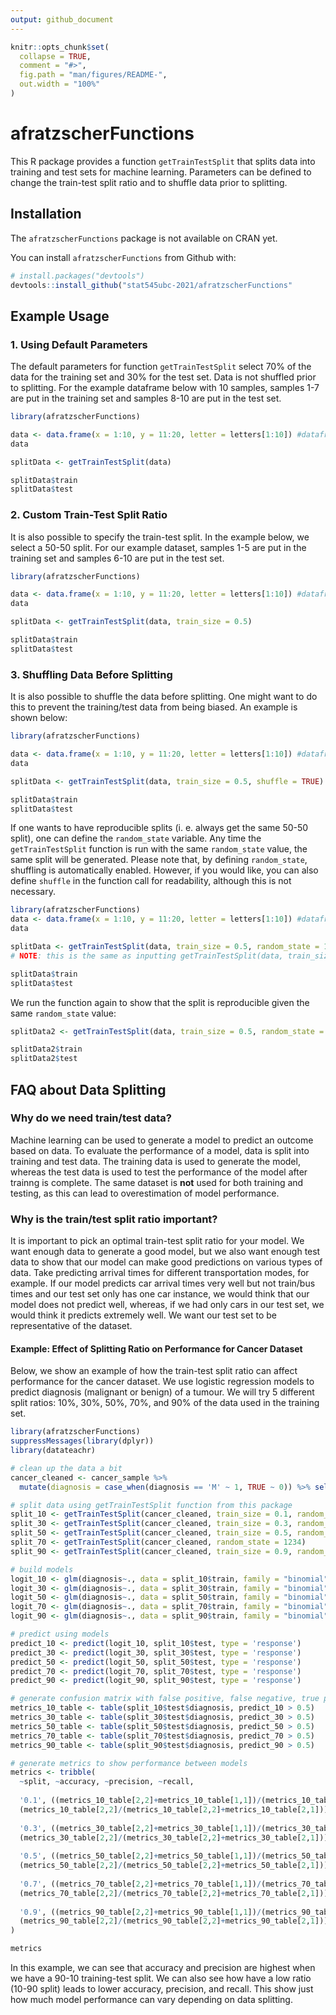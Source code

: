 ```yaml
---
output: github_document
---
```


<!-- README.md is generated from README.Rmd. Please edit that file -->

```r
knitr::opts_chunk$set(
  collapse = TRUE,
  comment = "#>",
  fig.path = "man/figures/README-",
  out.width = "100%"
)
```

# afratzscherFunctions

<!-- badges: start -->
<!-- badges: end -->

This R package provides a function `getTrainTestSplit` that splits data into training and test sets for machine learning. Parameters can be defined to change the train-test split ratio and to shuffle data prior to splitting. 

## Installation
The `afratzscherFunctions` package is not available on CRAN yet.

You can install `afratzscherFunctions` from Github with: 
``` r
# install.packages("devtools")
devtools::install_github("stat545ubc-2021/afratzscherFunctions"
```

## Example Usage

### 1. Using Default Parameters
The default parameters for function `getTrainTestSplit` select 70% of the data for the training set and 30% for the test set. Data is not shuffled prior to splitting. For the example dataframe below with 10 samples, samples 1-7 are put in the training set and samples 8-10 are put in the test set.  

```r
library(afratzscherFunctions)

data <- data.frame(x = 1:10, y = 11:20, letter = letters[1:10]) #dataframe with instances 1-10
data

splitData <- getTrainTestSplit(data) 

splitData$train
splitData$test
```

### 2. Custom Train-Test Split Ratio

It is also possible to specify the train-test split. In the example below, we select a 50-50 split. For our example dataset, samples 1-5 are put in the training set and samples 6-10 are put in the test set.  

```r
library(afratzscherFunctions)

data <- data.frame(x = 1:10, y = 11:20, letter = letters[1:10]) #dataframe with instances 1-10
data

splitData <- getTrainTestSplit(data, train_size = 0.5) 

splitData$train
splitData$test
```

### 3. Shuffling Data Before Splitting
It is also possible to shuffle the data before splitting. One might want to do this to prevent the training/test data from being biased. An example is shown below:

```r
library(afratzscherFunctions)

data <- data.frame(x = 1:10, y = 11:20, letter = letters[1:10]) #dataframe with instances 1-10
data

splitData <- getTrainTestSplit(data, train_size = 0.5, shuffle = TRUE) 

splitData$train
splitData$test
```

If one wants to have reproducible splits (i. e. always get the same 50-50 split), one can define the `random_state` variable. Any time the `getTrainTestSplit` function is run with the same `random_state` value, the same split will be generated. Please note that, by defining `random_state`, shuffling is automatically enabled. However, if you would like, you can also define `shuffle` in the function call for readability, although this is not necessary.

``` r
library(afratzscherFunctions)
data <- data.frame(x = 1:10, y = 11:20, letter = letters[1:10]) #dataframe with instances 1-10
data

splitData <- getTrainTestSplit(data, train_size = 0.5, random_state = 123) 
# NOTE: this is the same as inputting getTrainTestSplit(data, train_size = 0.5, shuffle = TRUE, random_state = 123) 

splitData$train
splitData$test
```

We run the function again to show that the split is reproducible given the same `random_state` value:

```r
splitData2 <- getTrainTestSplit(data, train_size = 0.5, random_state = 123) 

splitData2$train
splitData2$test
```

## FAQ about Data Splitting 

### Why do we need train/test data? 
Machine learning can be used to generate a model to predict an outcome based on data. To evaluate the performance of a model, data is split into training and test data. The training data is used to generate the model, whereas the test data is used to test the performance of the model after trainng is complete. The same dataset is **not** used for both training and testing, as this can lead to overestimation of model performance. 

### Why is the train/test split ratio important?
It is important to pick an optimal train-test split ratio for your model. We want enough data to generate a good model, but we also want enough test data to show that our model can make good predictions on various types of data. Take predicting arrival times  for different transportation modes, for example. If our model predicts car arrival times very well but not train/bus times and our test set only has one car instance, we would think that our model does not predict well, whereas, if we had only cars in our test set, we would think it predicts extremely well. We want our test set to be representative of the dataset.

#### Example: Effect of Splitting Ratio on Performance for Cancer Dataset

Below, we show an example of how the train-test split ratio can affect performance for the cancer dataset. We use logistic regression models to predict diagnosis (malignant or benign) of a tumour. We will try 5 different split ratios: 10%, 30%, 50%, 70%, and 90% of the data used in the training set.


```r
library(afratzscherFunctions)
suppressMessages(library(dplyr))
library(datateachr)

# clean up the data a bit
cancer_cleaned <- cancer_sample %>%
  mutate(diagnosis = case_when(diagnosis == 'M' ~ 1, TRUE ~ 0)) %>% select(-c(ID))

# split data using getTrainTestSplit function from this package
split_10 <- getTrainTestSplit(cancer_cleaned, train_size = 0.1, random_state = 1234)
split_30 <- getTrainTestSplit(cancer_cleaned, train_size = 0.3, random_state = 1234)
split_50 <- getTrainTestSplit(cancer_cleaned, train_size = 0.5, random_state = 1234)
split_70 <- getTrainTestSplit(cancer_cleaned, random_state = 1234)
split_90 <- getTrainTestSplit(cancer_cleaned, train_size = 0.9, random_state = 1234)

# build models
logit_10 <- glm(diagnosis~., data = split_10$train, family = "binomial")
logit_30 <- glm(diagnosis~., data = split_30$train, family = "binomial")
logit_50 <- glm(diagnosis~., data = split_50$train, family = "binomial")
logit_70 <- glm(diagnosis~., data = split_70$train, family = "binomial")
logit_90 <- glm(diagnosis~., data = split_90$train, family = "binomial")

# predict using models
predict_10 <- predict(logit_10, split_10$test, type = 'response')
predict_30 <- predict(logit_30, split_30$test, type = 'response')
predict_50 <- predict(logit_50, split_50$test, type = 'response')
predict_70 <- predict(logit_70, split_70$test, type = 'response')
predict_90 <- predict(logit_90, split_90$test, type = 'response')

# generate confusion matrix with false positive, false negative, true postiive, true negative counts
metrics_10_table <- table(split_10$test$diagnosis, predict_10 > 0.5)
metrics_30_table <- table(split_30$test$diagnosis, predict_30 > 0.5)
metrics_50_table <- table(split_50$test$diagnosis, predict_50 > 0.5)
metrics_70_table <- table(split_70$test$diagnosis, predict_70 > 0.5)
metrics_90_table <- table(split_90$test$diagnosis, predict_90 > 0.5)

# generate metrics to show performance between models
metrics <- tribble(
  ~split, ~accuracy, ~precision, ~recall,
  
  '0.1', ((metrics_10_table[2,2]+metrics_10_table[1,1])/(metrics_10_table[2,2]+metrics_10_table[1,2]+metrics_10_table[2,1]+metrics_10_table[1,1])), (metrics_10_table[2,2]/(metrics_10_table[2,2]+metrics_10_table[1,2])), 
  (metrics_10_table[2,2]/(metrics_10_table[2,2]+metrics_10_table[2,1])),
  
  '0.3', ((metrics_30_table[2,2]+metrics_30_table[1,1])/(metrics_30_table[2,2]+metrics_30_table[1,2]+metrics_30_table[2,1]+metrics_30_table[1,1])), (metrics_30_table[2,2]/(metrics_30_table[2,2]+metrics_30_table[1,2])), 
  (metrics_30_table[2,2]/(metrics_30_table[2,2]+metrics_30_table[2,1])),
  
  '0.5', ((metrics_50_table[2,2]+metrics_50_table[1,1])/(metrics_50_table[2,2]+metrics_50_table[1,2]+metrics_50_table[2,1]+metrics_50_table[1,1])), (metrics_50_table[2,2]/(metrics_50_table[2,2]+metrics_50_table[1,2])), 
  (metrics_50_table[2,2]/(metrics_50_table[2,2]+metrics_50_table[2,1])),
  
  '0.7', ((metrics_70_table[2,2]+metrics_70_table[1,1])/(metrics_70_table[2,2]+metrics_70_table[1,2]+metrics_70_table[2,1]+metrics_70_table[1,1])), (metrics_70_table[2,2]/(metrics_70_table[2,2]+metrics_70_table[1,2])), 
  (metrics_70_table[2,2]/(metrics_70_table[2,2]+metrics_70_table[2,1])),
  
  '0.9', ((metrics_90_table[2,2]+metrics_90_table[1,1])/(metrics_90_table[2,2]+metrics_90_table[1,2]+metrics_90_table[2,1]+metrics_90_table[1,1])), (metrics_90_table[2,2]/(metrics_90_table[2,2]+metrics_90_table[1,2])), 
  (metrics_90_table[2,2]/(metrics_90_table[2,2]+metrics_90_table[2,1]))
)

metrics

```

In this example, we can see that accuracy and precision are highest when we have a 90-10 training-test split. We can also see how have a low ratio (10-90 split) leads to lower accuracy, precision, and recall. This show just how much model performance can vary depending on data splitting.


